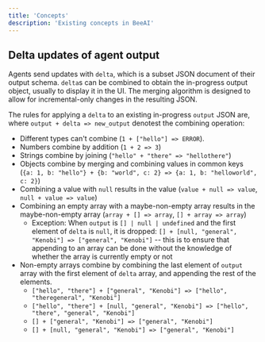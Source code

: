 ```yaml
---
title: 'Concepts'
description: 'Existing concepts in BeeAI'
---
```


## Delta updates of agent output

Agents send updates with `delta`, which is a subset JSON document of their output schema. `delta`s can be combined to obtain the in-progress output object, usually to display it in the UI. The merging algorithm is designed to allow for incremental-only changes in the resulting JSON.

The rules for applying a `delta` to an existing in-progress `output` JSON are, where `output + delta => new_output` denotest the combining operation:
- Different types can't combine (`1 + ["hello"] => ERROR`).
- Numbers combine by addition (`1 + 2 => 3`)
- Strings combine by joining (`"hello" + "there" => "hellothere"`)
- Objects combine by merging and combining values in common keys (`{a: 1, b: "hello"} + {b: "world", c: 2} => {a: 1, b: "helloworld", c: 2}`)
- Combining a value with `null` results in the value (`value + null => value`, `null + value => value`)
- Combining an empty array with a maybe-non-empty array results in the maybe-non-empty array (`array + [] => array`, `[] + array => array`)
    - Exception: When `output` is `[] | null | undefined` and the first element of `delta` is `null`, it is dropped: `[] + [null, "general", "Kenobi"] => ["general", "Kenobi"]` -- this is to ensure that appending to an array can be done without the knowledge of whether the array is currently empty or not
- Non-empty arrays combine by combining the last element of `output` array with the first element of `delta` array, and appending the rest of the elements.
    - `["hello", "there"] + ["general", "Kenobi"] => ["hello", "theregeneral", "Kenobi"]`
    - `["hello", "there"] + [null, "general", "Kenobi"] => ["hello", "there", "general", "Kenobi"]`
    - `[] + ["general", "Kenobi"] => ["general", "Kenobi"]`
    - `[] + [null, "general", "Kenobi"] => ["general", "Kenobi"]`